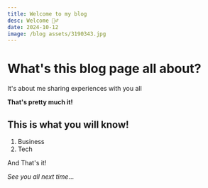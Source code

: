 ```yaml
---
title: Welcome to my blog
desc: Welcome 🙋‍♂️
date: 2024-10-12
image: /blog assets/3190343.jpg
---
```


# What's this blog page all about?

It's about me sharing experiences with you all

**That's pretty much it!**

## This is what you will know!

1. Business
2. Tech

And That's it!

_See you all next time_...
